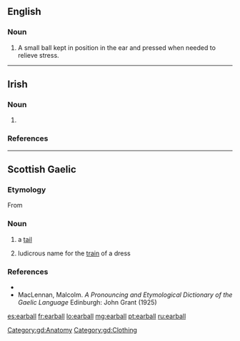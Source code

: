 ==English==

===Noun===
{{en-noun}}

# {{context|acupuncture}} A small ball kept in position in the ear and pressed when needed to relieve stress.

----

==Irish==

===Noun===
{{ga-noun|earbaill|earbaill|g=m}}

# {{alternative form of|eireaball|lang=ga}}

===References===
{{R:Dinneen}}

----

==Scottish Gaelic==

===Etymology===
From {{etyl|sga|gd}} {{term|erball|lang=sga}}

===Noun===
{{gd-noun|g=m|gen=earbaill|pl=earbaill}}

# a [[tail]]
#: {{usex|'''earball''' an each|inline=1|t=paddock-pipe, horse-tail|lang=gd}}
#: {{usex|bun an '''earbaill'''|inline=1|t=the rump|lang=gd}}
#: {{usex|'''earball''' sguabach|inline=1|t=a bushy tail|lang=gd}}
# ludicrous name for the [[train]] of a dress

===References===
* {{R:Dwelly}}
* MacLennan, Malcolm. ''A Pronouncing and Etymological Dictionary of the Gaelic Language'' Edinburgh: John Grant (1925)

[[Category:gd:Anatomy]]
[[Category:gd:Clothing]]

[[es:earball]]
[[fr:earball]]
[[lo:earball]]
[[mg:earball]]
[[pt:earball]]
[[ru:earball]]
